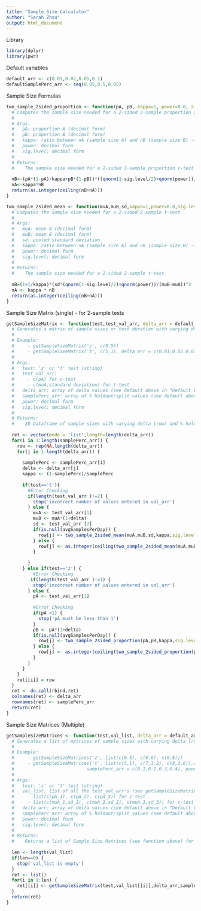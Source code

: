 ```yaml
---
title: "Sample Size Calculator"
author: "Sarah Zhou"
output: html_document
---
```


Library
```r
library(dplyr)
library(pwr)
```

Default variables
```r
default_arr <- c(0.01,0.02,0.05,0.1)
defaultSamplePerc_arr <- seq(0.05,0.5,0.05)
```

Sample Size Formulas
```r
two_sample_2sided_proportion <- function(pA, pB, kappa=1, power=0.8, sig.level = 0.05) {
  # Computes the sample size needed for a 2-sided 2-sample proportion z-test
  #
  # Args:
  #   pA: proportion A (decimal form)
  #   pB: proportion B (decimal form)
  #   kappa: ratio between nA (sample size A) and nB (sample size B) -> (nA/nB). Default is 1.
  #   power: decimal form
  #   sig.level: decimal form
  #
  # Returns:
  #    The sample size needed for a 2-sided 2-sample proportion z-test
  
  nB<-(pA*(1-pA)/kappa+pB*(1-pB))*((qnorm(1-sig.level/2)+qnorm(power))/(pA-pB))^2
  nA<-kappa*nB
  return(as.integer(ceiling(nB+nA)))
}

two_sample_2sided_mean <- function(muA,muB,sd,kappa=1,power=0.8,sig.level = 0.05) {
  # Computes the sample size needed for a 2-sided 2-sample t-test 
  #
  # Args:
  #   muA: mean A (decimal form)
  #   muB: mean B (decimal form)
  #   sd: pooled standard deviation
  #   kappa: ratio between nA (sample size A) and nB (sample size B) -> (nA/nB). Default is 1.
  #   power: decimal form
  #   sig.level: decimal form
  #
  # Returns:
  #    The sample size needed for a 2-sided 2-sample t-test 
  
  nB=(1+1/kappa)*(sd*(qnorm(1-sig.level/2)+qnorm(power))/(muB-muA))^2
  nA <- kappa * nB
  return(as.integer(ceiling(nB+nA)))
}

```


Sample Size Matrix (single) - for 2-sample tests
```r
getSampleSizeMatrix <- function(test,test_val_arr, delta_arr = default_arr,samplePerc_arr = defaultSamplePerc_arr,power=0.8,sig.level=0.05,avgSamplesPerDay=NULL) {
  # Generates a matrix of sample sizes or test duration with varying delta (row) and % holdout/split (column) values specified by parameters
  #
  # Example: 
  #     - getSampleSizeMatrix('z', c(0.5))
  #     - getSampleSizeMatrix('t', c(5,1), delta_arr = c(0.01,0.02,0.03,0.04),samplePerc_arr = c(0.1,0.2,0.3,0.4))
  #
  # Args:
  #   test: 'z' or 't' test (string)
  #   test_val_arr: 
  #     - c(pA) for z-test
  #     - c(muA,standard deviation) for t-test
  #   delta_arr: array of delta values (see default above in "Default Values" section)
  #   samplePerc_arr: array of % holdout/split values (see default above in "Default Values" section)
  #   power: decimal form
  #   sig.level: decimal form
  #
  # Returns:
  #    2D Dataframe of sample sizes with varying delta (row) and % holdout/split (column) values specified by arguments
  
  ret <- vector(mode = 'list',length=length(delta_arr))
  for(i in 1:length(samplePerc_arr)) {
    row <- rep(NA,length(delta_arr))
    for(j in 1:length(delta_arr)) {
      
      samplePerc <- samplePerc_arr[i]
      delta <- delta_arr[j]
      kappa <- (1-samplePerc)/samplePerc
      
      if(test=='t'){
        #Error Checking
        if(length(test_val_arr )!=2) {
          stop('incorrect number of values entered in val_arr')
        } else {
          muA <- test_val_arr[1]
          muB <- muA*(1+delta)
          sd <- test_val_arr [2]
          if(is.null(avgSamplesPerDay)) {
            row[j] <- two_sample_2sided_mean(muA,muB,sd,kappa,sig.level = sig.level,power = power)
          } else {
            row[j] <- as.integer(ceiling(two_sample_2sided_mean(muA,muB,sd,kappa,sig.level = sig.level,power = power)/avgSamplesPerDay))
          }
          
        }
      } else if(test=='z') {
          #Error Checking
         if(length(test_val_arr )!=1) {
          stop('incorrect number of values entered in val_arr')
        } else {
          pA <- test_val_arr[1]
          
          #Error Checking
          if(pA >1) {
            stop('pA must be less than 1')
          }
          pB <- pA*(1+delta)
          if(is.null(avgSamplesPerDay)) {
            row[j] <- two_sample_2sided_proportion(pA,pB,kappa,sig.level = sig.level,power = power)
          } else {
            row[j] <- as.integer(ceiling(two_sample_2sided_proportion(pA,pB,kappa,sig.level = sig.level,power = power)/avgSamplesPerDay))
          }
        }
      }
    }
    ret[[i]] = row
  }
  ret <- do.call(rbind,ret)
  colnames(ret) <- delta_arr
  rownames(ret) <- samplePerc_arr
  return(ret)
}
```

Sample Size Matrices (Multiple)
```r
getSampleSizeMatrices <- function(test,val_list, delta_arr = default_arr,samplePerc_arr = defaultSamplePerc_arr,power=0.8,sig.level=0.05,avgSamplesPerDay=NULL) {
  # Generates a list of matrices of sample sizes with varying delta (row) and % holdout/split (column) values specified by arguments
  #
  # Example: 
  #     - getSampleSizeMatrices('z', list(c(0.5), c(0.6), c(0.8)))
  #     - getSampleSizeMatrices('t', list(c(5,1), c(7,3.2), c(8,2.6)),delta_arr = c(0.01,0.02,0.03,0.04),
  #                           samplePerc_arr = c(0.1,0.2,0.3,0.4), power = 0.9, sig.level = 0.01)
  #
  # Args:
  #   test: 'z' or 't' test (string)
  #   val_list: list of all the test_val_arr's (see getSampleSizeMatrix function above) to generate every Sample Size Matrix 
  #     - list(c(pA_1), c(pA_2), c(pA_3)) for z-test
  #     - list(c(muA_1,sd_1), c(muA_2,sd_2), c(muA_3,sd_3)) for t-test
  #   delta_arr: array of delta values (see default above in "Default Values" section)
  #   samplePerc_arr: array of % holdout/split values (see default above in "Default Values" section)
  #   power: decimal form 
  #   sig.level: decimal form
  #
  # Returns:
  #    Returns a list of Sample Size Matrices (see function above) for each test_val_arr in val_list
  
  len <- length(val_list)
  if(len==0) {
    stop('val_list is empty')
  }
  ret <- list()
  for(i in 1:len) {
    ret[[i]] <- getSampleSizeMatrix(test,val_list[[i]],delta_arr,samplePerc_arr, power=power,sig.level=sig.level,avgSamplesPerDay)
  }
  return(ret)
}
```

